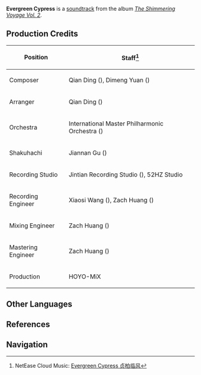 {{Soundtrack Infobox
|title          =
|image          = The Shimmering Voyage Vol 2.png
|album          = The Shimmering Voyage Vol. 2
|disc           = 3
|number         = 42
|featured       =
|featured2      =
|featured3      =
|featured_disc  =
|featured_disc2 =
|featured_disc3 =
|youtube_id     = 8Yj6TC0Q5fg
|spotify_id     = 2L2QQV4eeqfhpwS6OwMIJn
|played_in      = Story Quest
|during         = Animated cutscene in ''[[New Shoots from Old Branches]]''
|domain         =
|previous       = Unfulfilled Aspirations
|next           = Magnificent Irodori
}}
'''Evergreen Cypress''' is a [[soundtrack]] from the album ''[[The Shimmering Voyage Vol. 2]]''.

==Production Credits==
{| class="wikitable" style="text-align:left; height:0.5em"
! Position
! Staff<ref>NetEase Cloud Music: [https://music.163.com/#/song?id=1973619556 Evergreen Cypress 贞柏临风]</ref>
|-
! Composer
| Qian Ding ({{zh|丁谦}}), Dimeng Yuan ({{zh|苑迪萌 }})
|-
! Arranger
| Qian Ding ({{zh|丁谦}})
|-
! Orchestra
| International Master Philharmonic Orchestra ({{zh|国际首席爱乐乐团}})
|-
! Shakuhachi
| Jiannan Gu ({{zh|顾剑楠}})
|-
! Recording Studio
| Jintian Recording Studio ({{zh|金田录音棚}}), 52HZ Studio
|-
! Recording Engineer
| Xiaosi Wang ({{zh|王小四}}), Zach Huang ({{zh|黄巍}})
|-
! Mixing Engineer
| Zach Huang ({{zh|黄巍}})
|-
! Mastering Engineer
| Zach Huang ({{zh|黄巍}})
|-
! Production
| HOYO-MiX
|}
<!--
==Videos==
<gallery>
</gallery>

==Trivia==
-->
==Other Languages==
{{Other Languages
|en      = Evergreen Cypress
|zhs     = 贞柏临风
|zhs_rm  = Zhēnbǎi Lín Fēng
|zhs_tl  = 
|ja      = 風に吹かれし常緑
|ja_rm   = Kaze ni Fukareshi Jouryoku
|ja_tl   = Windblown Evergreen
|tr      = 
|tr_tl   = 
|it      = 
|it_tl   = 
}}

==References==
{{Reflist}}

==Navigation==
{{Soundtrack Navbox|The Shimmering Voyage}}